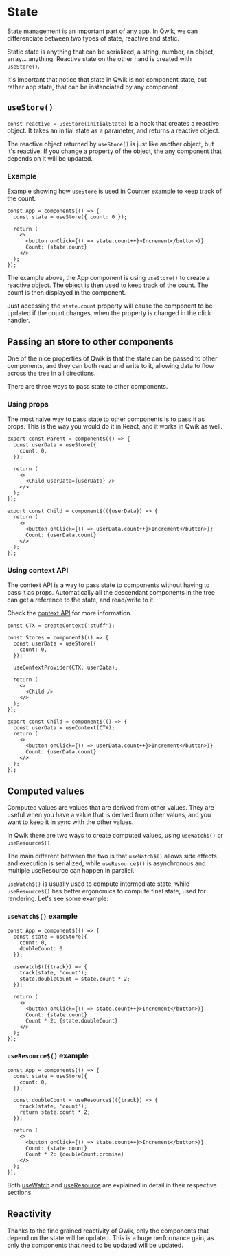 # State

State management is an important part of any app. In Qwik, we can differenciate between two types of state, reactive and static.

Static state is anything that can be serialized, a string, number, an object, array... anything. Reactive state on the other hand is created with `useStore()`.

It's important that notice that state in Qwik is not component state, but rather app state, that can be instanciated by any component.


## `useStore()`

`const reactive = useStore(initialState)` is a hook that creates a reactive object. It takes an initial state as a parameter, and returns a reactive object.

The reactive object returned by `useStore()` is just like another object, but it's reactive. If you change a property of the object, the any component that depends on it will be updated.

### Example

Example showing how `useStore` is used in Counter example to keep track of the count.

```tsx
const App = component$(() => {
  const state = useStore({ count: 0 });

  return (
    <>
      <button onClick={() => state.count++}>Increment</button>)}
      Count: {state.count}
    </>
  );
});

```

The example above, the App component is using `useStore()` to create a reactive object. The object is then used to keep track of the count. The count is then displayed in the component.

Just accessing the `state.count` property will cause the component to be updated if the count changes, when the property is changed in the click handler.


## Passing an store to other components

One of the nice properties of Qwik is that the state can be passed to other components, and they can both read and write to it, allowing data to flow across the tree in all directions.

There are three ways to pass state to other components.

### Using props

The most naive way to pass state to other components is to pass it as props. This is the way you would do it in React, and it works in Qwik as well.

```tsx
export const Parent = component$(() => {
  const userData = useStore({
    count: 0,
  });

  return (
    <>
      <Child userData={userData} />
    </>
  );
});

export const Child = component$(({userData}) => {
  return (
    <>
      <button onClick={() => userData.count++}>Increment</button>)}
      Count: {userData.count}
    </>
  );
});
```

### Using context API

The context API is a way to pass state to components without having to pass it as props. Automatically all the descendant components in the tree can get a reference to the state, and read/write to it.

Check the [context API](../context/index.mdx) for more information.

```tsx
const CTX = createContext('stuff');

const Stores = component$(() => {
  const userData = useStore({
    count: 0,
  });

  useContextProvider(CTX, userData);

  return (
    <>
      <Child />
    </>
  );
});

export const Child = component$(() => {
  const userData = useContext(CTX);
  return (
    <>
      <button onClick={() => userData.count++}>Increment</button>)}
      Count: {userData.count}
    </>
  );
});
```

## Computed values

Computed values are values that are derived from other values. They are useful when you have a value that is derived from other values, and you want to keep it in sync with the other values.

In Qwik there are two ways to create computed values, using `useWatch$()` or `useResource$()`.

The main different between the two is that `useWatch$()` allows side effects and execution is serialized, while `useResource$()` is asynchronous and multiple useResource can happen in parallel.

`useWatch$()` is usually used to compute intermediate state, while `useResource$()` has better ergonomics to compute final state, used for rendering. Let's see some example:


### `useWatch$()` example
```tsx
const App = component$(() => {
  const state = useStore({
    count: 0,
    doubleCount: 0
  });

  useWatch$(({track}) => {
    track(state, 'count');
    state.doubleCount = state.count * 2;
  });

  return (
    <>
      <button onClick={() => state.count++}>Increment</button>)}
      Count: {state.count}
      Count * 2: {state.doubleCount}
    </>
  );
});
```

### `useResource$()` example

```tsx
const App = component$(() => {
  const state = useStore({
    count: 0,
  });

  const doubleCount = useResource$(({track}) => {
    track(state, 'count');
    return state.count * 2;
  });

  return (
    <>
      <button onClick={() => state.count++}>Increment</button>)}
      Count: {state.count}
      Count * 2: {doubleCount.promise}
    </>
  );
});
```

Both [useWatch](../lifecycle/index.mdx#useWatch) and [useResource](../resource/index.mdx) are explained in detail in their respective sections.

## Reactivity

Thanks to the fine grained reactivity of Qwik, only the components that depend on the state will be updated. This is a huge performance gain, as only the components that need to be updated will be updated.

